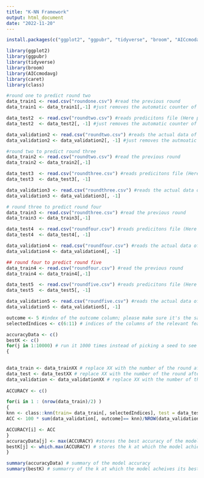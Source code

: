 ```yaml
---
title: "K-NN Framework"
output: html_document
date: "2022-11-20"
---
```


```r
install.packages(c("ggplot2", "ggpubr", "tidyverse", "broom", "AICcmodavg", "caret", "class"))
```

```r
library(ggplot2)
library(ggpubr)
library(tidyverse)
library(broom)
library(AICcmodavg)
library(caret)
library(class)
```


```r
#round one to predict round two
data_train1 <- read.csv("roundone.csv") #read the previous round
data_train1 <- data_train1[,-1] #just removes the automatic counter of rows

data_test2  <- read.csv("roundtwo.csv") #reads predicitons file (Here put the new data with the predictions)
data_test2  <- data_test2[, -1] #just removes the automatic counter of rows

data_validation2 <- read.csv("roundtwo.csv") #reads the actual data of the round we want to predict; this file serves only for accuracy calculation purposes. It is not used in calculating the predictions
data_validation2 <- data_validation2[, -1] #just removes the autmoatic counter of rows
```



```r
#round two to predict round three
data_train2 <- read.csv("roundtwo.csv") #read the previous round
data_train2 <- data_train2[,-1]

data_test3  <- read.csv("roundthree.csv") #reads predicitons file (Here put the new data with the predictions)
data_test3  <- data_test3[, -1]

data_validation3 <- read.csv("roundthree.csv") #reads the actual data of the round we want to predict; this file serves only for accuracy calculation purposes. It is not used in calculating the predictions
data_validation3 <- data_validation3[, -1]
```



```r
# round three to predict round four
data_train3 <- read.csv("roundthree.csv") #read the previous round
data_train3 <- data_train3[,-1]

data_test4  <- read.csv("roundfour.csv") #reads predicitons file (Here put the new data with the predictions)
data_test4  <- data_test4[, -1]

data_validation4 <- read.csv("roundfour.csv") #reads the actual data of the round we want to predict; this file serves only for accuracy calculation purposes. It is not used in calculating the predictions
data_validation4 <- data_validation4[, -1]
```




```r
## round four to predict round five
data_train4 <- read.csv("roundfour.csv") #read the previous round
data_train4 <- data_train4[,-1]

data_test5  <- read.csv("roundfive.csv") #reads predicitons file (Here put the new data with the predictions) 
data_test5  <- data_test5[, -1]

data_validation5 <- read.csv("roundfive.csv") #reads the actual data of the round we want to predict; this file serves only for accuracy calculation purposes. It is not used in calculating the predictions
data_validation5 <- data_validation5[, -1]
```



```r
outcome <- 5 #index of the outcome column; please make sure it's the same in all datasets
selectedIndices <- c(6:11) # indices of the columns of the relevant features; please make sure it's the same in all datasets
```

```r
accuracyData <- c()
bestK <- c()
for(j in 1:10000) # run it 1000 times instead of picking a seed to see how the model actually perform with different seeds
{

  
data_train <- data_trainXX # replace XX with the number of the round after data_train; for instance, if you are using the first round, write data_train <- data_train1
data_test <- data_testXX # replace XX with the number of the round after data_set; for instance, if you are using the first round to predict the second round, write data_test <- data_test2
data_validation <- data_validationXX # replace XX with the number of the round after data_validation; for instance, if you are using the first round to predict the second round, write data_validation <- data_validation2
  
ACCURACY <- c()

for(i in 1 : (nrow(data_train)/2) ) 
{
knn <- class::knn(train= data_train[, selectedIndices], test = data_test[, selectedIndices], cl= data_train[, outcome], k= i) #calcualtes the predicitons 
ACC <- 100 * sum(data_validation[, outcome]== knn)/NROW(data_validation[, outcome]) # calculates the accuracy of the model

ACCURACY[i] <- ACC
}
accuracyData[j] <- max(ACCURACY) #stores the best accuracy of the model 
bestK[j] <- which.max(ACCURACY) # stores the k at which the model achieved its best accuracy
}

summary(accuracyData) # summary of the model accuracy
summary(bestK) # summarry of the k at which the model acheives its best accuracy
```




